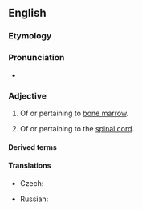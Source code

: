 ==English==

===Etymology===
{{confix|en|myelo|oid}}

===Pronunciation===
* {{IPA|/ˈmaɪəˌlɔɪd/|lang=en}}

===Adjective===
{{wikipedia}}
{{en-adj|-}}

# Of or pertaining to [[bone marrow]].
# {{lb|en|less commonly used}} Of or pertaining to the [[spinal cord]].

====Derived terms====
{{der2|lang=en
|promyeloid
|erythromyeloid
|chronic myeloid leukemia
|agnogenic myeloid metaplasia
|myeloid cell}}

====Translations====
{{trans-top|of or pertaining to bone marrow}}
* Czech: {{t|cs|myeloidní}}
{{trans-mid}}
* Russian: {{t+|ru|миелоидный}}
{{trans-bottom}}